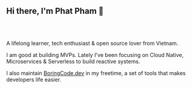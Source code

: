 <h2 style="margin-bottom: 4rem;">Hi there, I'm Phat Pham 👋</h2>

A lifelong learner, tech enthusiast & open source lover from Vietnam.

I am good at building MVPs. Lately I've been focusing on Cloud Native, Microservices & Serverless to build reactive systems.

I also maintain [BoringCode.dev](https://boringcode.dev) in my freetime, a set of tools that makes developers life easier.
